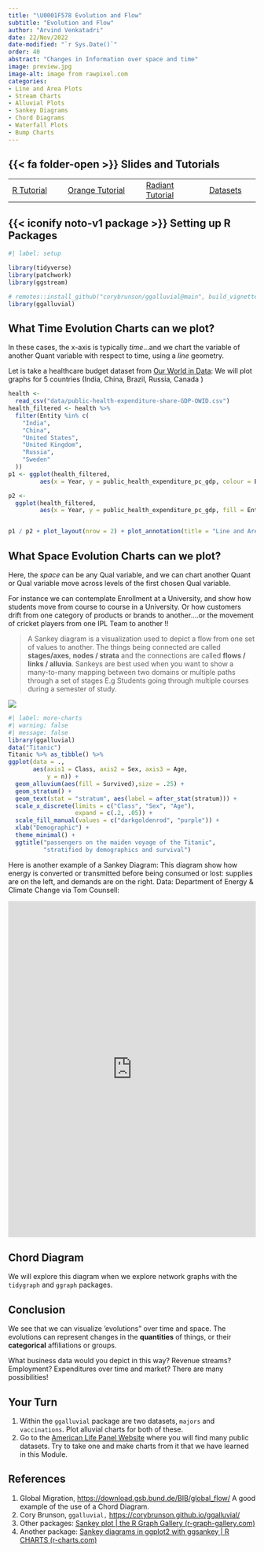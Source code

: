 ```yaml
---
title: "\U0001F578 Evolution and Flow"
subtitle: "Evolution and Flow"
author: "Arvind Venkatadri"
date: 22/Nov/2022
date-modified: "`r Sys.Date()`"
order: 40
abstract: "Changes in Information over space and time"
image: preview.jpg
image-alt: image from rawpixel.com
categories:
- Line and Area Plots
- Stream Charts
- Alluvial Plots
- Sankey Diagrams
- Chord Diagrams
- Waterfall Plots
- Bump Charts
---
```


## {{< fa folder-open >}} Slides and Tutorials

|                                                                                        |                                                                                                                       |                                                                                                 |                                                                               |
|----------------------------------------------------------------------------------------|-----------------------------------------------------------------------------------------------------------------------|-------------------------------------------------------------------------------------------------|-------------------------------------------------------------------------------|
| <a href="./files/evolutions.qmd"><i class="fa-brands fa-r-project"></i> R Tutorial</a> | <a href="./files/evolutions.ows"> <iconify-icon icon="fluent-emoji:orange-circle"></iconify-icon> Orange Tutorial</a> | <a href="./files/evolutions.rda"> <i class="fa-solid fa-person-rays"></i> Radiant Tutorial </a> | <a href="./data/data.zip"> <i class="fa-solid fa-database"> </i> Datasets</a> |

## {{< iconify noto-v1 package >}} Setting up R Packages

```r
#| label: setup

library(tidyverse)
library(patchwork)
library(ggstream)

# remotes::install_github("corybrunson/ggalluvial@main", build_vignettes = TRUE)
library(ggalluvial)

```

## What Time Evolution Charts can we plot?

In these cases, the x-axis is typically *time*...and we chart the
variable of another Quant variable with respect to time, using a *line*
geometry.

Let is take a healthcare budget dataset from [Our World in
Data](https://ourworldindata.org/grapher/public-health-expenditure-share-GDP-OWID):
We will plot graphs for 5 countries (India, China, Brazil, Russia,
Canada )

```r
health <-
  read_csv("data/public-health-expenditure-share-GDP-OWID.csv")
health_filtered <- health %>%
  filter(Entity %in% c(
    "India",
    "China",
    "United States",
    "United Kingdom",
    "Russia",
    "Sweden"
  ))
p1 <- ggplot(health_filtered,
         aes(x = Year, y = public_health_expenditure_pc_gdp, colour = Entity)) + geom_line() + labs(y = "Healthcare Budget\n as % of GDP")

p2 <-  
  ggplot(health_filtered,
         aes(x = Year, y = public_health_expenditure_pc_gdp, fill = Entity)) + geom_area()+ labs(y = "Healthcare Budget\n as % of GDP")


p1 / p2 + plot_layout(nrow = 2) + plot_annotation(title = "Line and Area Charts to show Evolution (over Time )",subtitle = "", tag_levels = 'A') & theme_minimal()

```

## What Space Evolution Charts can we plot?

Here, the *space* can be any Qual variable, and we can chart another
Quant or Qual variable move across levels of the first chosen Qual
variable.

For instance we can contemplate Enrollment at a University, and show how
students move from course to course in a University. Or how customers
drift from one category of products or brands to another....or the
movement of cricket players from one IPL Team to another !!

> A Sankey diagram is a visualization used to depict a flow from one set
> of values to another. The things being connected are called
> **stages/axes**, **nodes / strata** and the connections are called
> **flows / links / alluvia**. Sankeys are best used when you want to
> show a many-to-many mapping between two domains or multiple paths
> through a set of stages E.g Students going through multiple courses
> during a semester of study.

![](images/sankey.png){fig-align="center"}

```r
#| label: more-charts
#| warning: false
#| message: false
library(ggalluvial)
data("Titanic")
Titanic %>% as_tibble() %>% 
ggplot(data = .,
       aes(axis1 = Class, axis2 = Sex, axis3 = Age,
           y = n)) +
  geom_alluvium(aes(fill = Survived),size = .25) +
  geom_stratum() + 
  geom_text(stat = "stratum", aes(label = after_stat(stratum))) +
  scale_x_discrete(limits = c("Class", "Sex", "Age"), 
                   expand = c(.2, .05)) +
  scale_fill_manual(values = c("darkgoldenrod", "purple")) + 
  xlab("Demographic") +
  theme_minimal() +
  ggtitle("passengers on the maiden voyage of the Titanic",
          "stratified by demographics and survival")
```

Here is another example of a Sankey Diagram: This diagram show how
energy is converted or transmitted before being consumed or lost:
supplies are on the left, and demands are on the right. Data: Department
of Energy & Climate Change via Tom Counsell:

<iframe width="100%" height="684" frameborder="0" src="https://observablehq.com/embed/@d3/sankey?cells=chart">

</iframe>

## Chord Diagram

We will explore this diagram when we explore network graphs with the
`tidygraph` and `ggraph` packages.

## Conclusion

We see that we can visualize 'evolutions" over time and space. The
evolutions can represent changes in the **quantities** of things, or
their **categorical** affiliations or groups.

What business data would you depict in this way? Revenue streams?
Employment? Expenditures over time and market? There are many
possibilities!

## Your Turn

1.  Within the `ggalluvial` package are two datasets, `majors` and
    `vaccinations`. Plot alluvial charts for both of these.
2.  Go to the [American Life Panel
    Website](https://alpdata.rand.org/index.php?page=data) where you
    will find many public datasets. Try to take one and make charts from
    it that we have learned in this Module.

## References

1.  Global Migration, <https://download.gsb.bund.de/BIB/global_flow/> A
    good example of the use of a Chord Diagram.
2.  Cory Brunson, `ggalluvial,`
    <https://corybrunson.github.io/ggalluvial/>
3.  Other packages: [Sankey plot \| the R Graph Gallery
    (r-graph-gallery.com)](https://r-graph-gallery.com/sankey-diagram.html)
4.  Another package: [Sankey diagrams in ggplot2 with ggsankey \| R
    CHARTS
    (r-charts.com)](https://r-charts.com/flow/sankey-diagram-ggplot2/)
